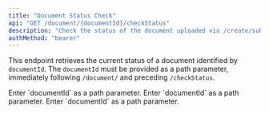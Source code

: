 ```yaml
---
title: "Document Status Check"
api: "GET /document/{documentId}/checkStatus"
description: "Check the status of the document uploaded via /create/submission."
authMethod: "bearer"
---
```


This endpoint retrieves the current status of a document identified by `documentId`. The `documentId` must be provided as a path parameter, immediately following `/document/` and preceding `/checkStatus`.

<ParamField path="document" type="string" required>
  Enter `documentId` as a path parameter.
</ParamField>

<ParamField path="documentId" type="string" required>
  Enter `documentId` as a path parameter.
</ParamField>

<ParamField path="checkStatus" type="string" required>
  Enter `documentId` as a path parameter.
</ParamField>